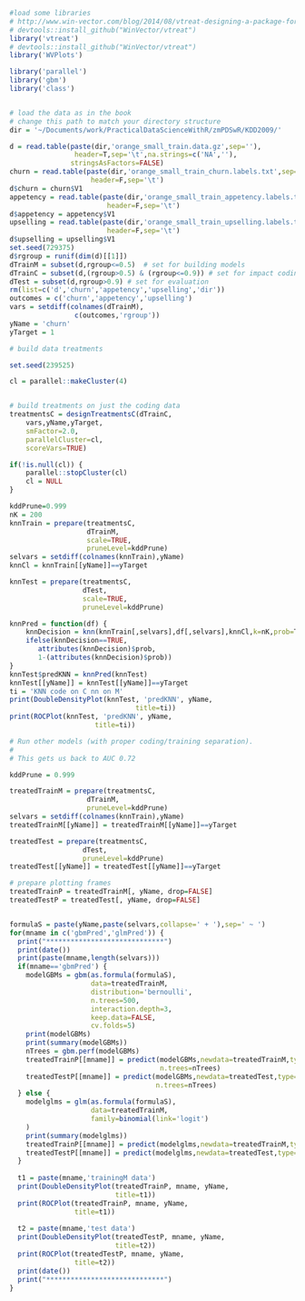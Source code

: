 


```r
#load some libraries
# http://www.win-vector.com/blog/2014/08/vtreat-designing-a-package-for-variable-treatment/
# devtools::install_github("WinVector/vtreat")
library('vtreat')
# devtools::install_github("WinVector/vtreat")
library('WVPlots')

library('parallel')
library('gbm')
library('class')


# load the data as in the book
# change this path to match your directory structure
dir = '~/Documents/work/PracticalDataScienceWithR/zmPDSwR/KDD2009/' 

d = read.table(paste(dir,'orange_small_train.data.gz',sep=''),
                header=T,sep='\t',na.strings=c('NA',''), 
               stringsAsFactors=FALSE)
churn = read.table(paste(dir,'orange_small_train_churn.labels.txt',sep=''),
                    header=F,sep='\t')
d$churn = churn$V1
appetency = read.table(paste(dir,'orange_small_train_appetency.labels.txt',sep=''),
                        header=F,sep='\t')
d$appetency = appetency$V1
upselling = read.table(paste(dir,'orange_small_train_upselling.labels.txt',sep=''),
                        header=F,sep='\t')
d$upselling = upselling$V1
set.seed(729375)
d$rgroup = runif(dim(d)[[1]])
dTrainM = subset(d,rgroup<=0.5)  # set for building models
dTrainC = subset(d,(rgroup>0.5) & (rgroup<=0.9)) # set for impact coding
dTest = subset(d,rgroup>0.9) # set for evaluation
rm(list=c('d','churn','appetency','upselling','dir'))
outcomes = c('churn','appetency','upselling')
vars = setdiff(colnames(dTrainM),
                c(outcomes,'rgroup'))
yName = 'churn'
yTarget = 1
```



```r
# build data treatments

set.seed(239525)

cl = parallel::makeCluster(4)


# build treatments on just the coding data
treatmentsC = designTreatmentsC(dTrainC,
    vars,yName,yTarget,
    smFactor=2.0, 
    parallelCluster=cl,
    scoreVars=TRUE)

if(!is.null(cl)) {
    parallel::stopCluster(cl)
    cl = NULL
}
```


```r
kddPrune=0.999
nK = 200
knnTrain = prepare(treatmentsC,
                   dTrainM,
                   scale=TRUE,
                   pruneLevel=kddPrune)
selvars = setdiff(colnames(knnTrain),yName)
knnCl = knnTrain[[yName]]==yTarget

knnTest = prepare(treatmentsC,
                  dTest,
                  scale=TRUE,
                  pruneLevel=kddPrune)

knnPred = function(df) {
    knnDecision = knn(knnTrain[,selvars],df[,selvars],knnCl,k=nK,prob=T)
    ifelse(knnDecision==TRUE,
       attributes(knnDecision)$prob,
       1-(attributes(knnDecision)$prob))
}
knnTest$predKNN = knnPred(knnTest)
knnTest[[yName]] = knnTest[[yName]]==yTarget
ti = 'KNN code on C nn on M'
print(DoubleDensityPlot(knnTest, 'predKNN', yName, 
                               title=ti))
print(ROCPlot(knnTest, 'predKNN', yName, 
                     title=ti))

```




```r
# Run other models (with proper coding/training separation).
#
# This gets us back to AUC 0.72

kddPrune = 0.999

treatedTrainM = prepare(treatmentsC,
                   dTrainM,
                   pruneLevel=kddPrune)
selvars = setdiff(colnames(knnTrain),yName)
treatedTrainM[[yName]] = treatedTrainM[[yName]]==yTarget

treatedTest = prepare(treatmentsC,
                  dTest,
                  pruneLevel=kddPrune)
treatedTest[[yName]] = treatedTest[[yName]]==yTarget

# prepare plotting frames
treatedTrainP = treatedTrainM[, yName, drop=FALSE]
treatedTestP = treatedTest[, yName, drop=FALSE]


formulaS = paste(yName,paste(selvars,collapse=' + '),sep=' ~ ')
for(mname in c('gbmPred','glmPred')) {
  print("*****************************")
  print(date())
  print(paste(mname,length(selvars)))
  if(mname=='gbmPred') {
    modelGBMs = gbm(as.formula(formulaS),
                    data=treatedTrainM,
                    distribution='bernoulli',
                    n.trees=500,
                    interaction.depth=3,
                    keep.data=FALSE,
                    cv.folds=5)
    print(modelGBMs)
    print(summary(modelGBMs))
    nTrees = gbm.perf(modelGBMs)
    treatedTrainP[[mname]] = predict(modelGBMs,newdata=treatedTrainM,type='response',
                                     n.trees=nTrees) 
    treatedTestP[[mname]] = predict(modelGBMs,newdata=treatedTest,type='response',
                                    n.trees=nTrees)
  } else {
    modelglms = glm(as.formula(formulaS),
                    data=treatedTrainM,
                    family=binomial(link='logit')
    )
    print(summary(modelglms))
    treatedTrainP[[mname]] = predict(modelglms,newdata=treatedTrainM,type='response')
    treatedTestP[[mname]] = predict(modelglms,newdata=treatedTest,type='response')
  }
  
  t1 = paste(mname,'trainingM data')
  print(DoubleDensityPlot(treatedTrainP, mname, yName, 
                          title=t1))
  print(ROCPlot(treatedTrainP, mname, yName, 
                title=t1))
  
  t2 = paste(mname,'test data')
  print(DoubleDensityPlot(treatedTestP, mname, yName, 
                          title=t2))
  print(ROCPlot(treatedTestP, mname, yName, 
                title=t2))
  print(date())
  print("*****************************")
}

```
